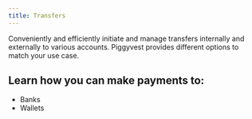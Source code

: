```yaml
---
title: Transfers
---
```

Conveniently and efficiently initiate and manage transfers internally and externally to various accounts. Piggyvest provides different options to match your use case.

## Learn how you can make payments to:
- Banks
- Wallets

